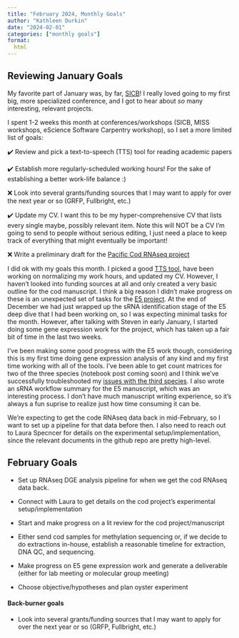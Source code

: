 ```yaml
---
title: "February 2024, Monthly Goals"
author: "Kathleen Durkin"
date: "2024-02-01"
categories: ["monthly goals"]
format:
  html
---
```


## Reviewing January Goals

My favorite part of January was, by far, [SICB](/posts/projects/misc/2024_01_02_SICB.qmd)! I really loved going to my first big, more specialized conference, and I got to hear about *so* many interesting, relevant projects.

I spent 1-2 weeks this month at conferences/workshops (SICB, MISS workshops, eScience Software Carpentry workshop), so I set a more limited list of goals:

✔️ Review and pick a text-to-speech (TTS) tool for reading academic papers

✔️ Establish more regularly-scheduled working hours! For the sake of establishing a better work-life balance :)

❌ Look into several grants/funding sources that I may want to apply for over the next year or so (GRFP, Fullbright, etc.)

✔️ Update my CV. I want this to be my hyper-comprehensive CV that lists every single maybe, possibly relevant item. Note this will NOT be a CV I'm going to send to people without serious editing, I just need a place to keep track of everything that might eventually be important!

❌ Write a preliminary draft for the [Pacific Cod RNAseq project](/posts/projects/pacific_cod.qmd)

I did ok with my goals this month. I picked a good [TTS tool](/posts/projects/misc/2024_01_02_TTS.qmd), have been working on normalizing my work hours, and updated my CV. However, I haven't looked into funding sources at all and only created a very basic outline for the cod manuscript. I think a big reason I didn't make progress on these is an unexpected set of tasks for the [E5 project](/posts/projects/E5_coral.qmd). At the end of December we had just wrapped up the sRNA identification stage of the E5 deep dive that I had been working on, so I was expecting minimal tasks for the month. However, after talking with Steven in early January, I started doing some gene expression work for the project, which has taken up a fair bit of time in the last two weeks.

I've been making some good progress with the E5 work though, considering this is my first time doing gene expression analysis of any kind and my first time working with all of the tools. I've been able to get count matrices for two of the three species (notebook post coming soon) and I think we've successfully troubleshooted my [issues with the third species](/posts/projects/E5_coral/2024_01_31_Peve_kallisto.qmd). I also wrote an sRNA workflow summary for the E5 manuscript, which was an interesting process. I don't have much manuscript writing experience, so it's always a fun suprise to realize just how time consuming it can be.

We're expecting to get the code RNAseq data back in mid-February, so I want to set up a pipeline for that data before then. I also need to reach out to Laura Specncer for details on the experimental setup/implementation, since the relevant documents in the github repo are pretty high-level.

## February Goals

-   Set up RNAseq DGE analysis pipeline for when we get the cod RNAseq data back.

-   Connect with Laura to get details on the cod project's experimental setup/implementation

-   Start and make progress on a lit review for the cod project/manuscript

-   Either send cod samples for methylation sequencing or, if we decide to do extractions in-house, establish a reasonable timeline for extraction, DNA QC, and sequencing.

-   Make progress on E5 gene expression work and generate a deliverable (either for lab meeting or molecular group meeting)

-   Choose objective/hypotheses and plan oyster experiment

#### Back-burner goals

-    Look into several grants/funding sources that I may want to apply for over the next year or so (GRFP, Fullbright, etc.)

